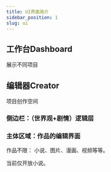 ```yaml
---
title: UI界面简介
sidebar_position: 1
slug: ui
---
```


## 工作台Dashboard

展示不同项目

## 编辑器Creator

项目创作空间

### 侧边栏：（世界观+剧情）逻辑层

### 主体区域：作品的编辑界面

作品不限： 小说、图片、漫画、视频等等。

当前仅开放小说。